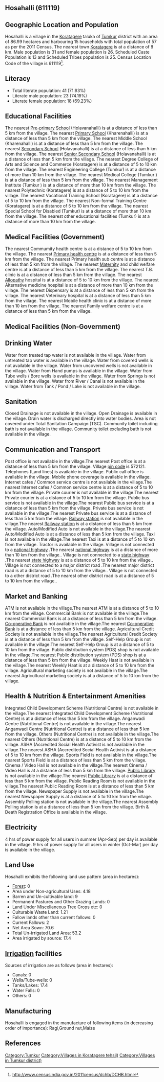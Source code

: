 {{Infobox settlement
| name=Hosahalli
| native_name=
| native_name_lang=
| other_name=
| nickname=
| settlement_type=Village
| image_skyline=
| image_alt=
| image_caption=
| pushpin_map=India Karnataka
| pushpin_label_position=right
| pushpin_map_alt=
| pushpin_map_caption=Location in Karnataka, India
| latd=
| latm=
| lats=
| latNS=
| longd=
| longm=
| longs=
| longEW=
| coordinates_display=inline,title
| subdivision_type=Country
| subdivision_name={{flag|India}}
| subdivision_type1=[[States and territories of India|State]]
| subdivision_name1=Karnataka 
| subdivision_type2=[[List of districts of India|District]]
| subdivision_name2=Tumkur
| subdivision_type3=Tahsil
| subdivision_name3=Koratagere 
| website=
| established_title=<!-- Established -->
| established_date=
| founder=
| named_for=
| government_type=
| governing_body=
| unit_pref=Metric=
| area_footnotes=
| area_rank=
| area_total_km2=0.87
| elevation_footnotes=
| elevation_m=
| population_total=57
| population_as_of=2011
| population_rank=
| population_density_km2=65
| population_demonym=
| population_footnotes=
| demographics_type1=Languages
| demographics1_title1=Official
| demographics1_info1=[[Kannada language|Kannada]]
| timezone1=[[Indian Standard Time|IST]]
| utc_offset1==+5:30
| postal_code_type=[[Postal Index Number|PIN]]
| postal_code=572121
| area_code_type=Telephone code
| area_code=
| registration_plate=
| blank1_name_sec1=Nearest city
| blank1_info_sec1=[[Koratagere]]
| blank2_name_sec1=[[Human sex ratio|Sex ratio]]
| blank2_info_sec1=838 [[male|♂]]/[[female|♀]]
| blank3_name_sec1=Literacy
| blank3_info_sec1=71.93%
| blank1_name_sec2=[[2011 Census of India|2011 census]] code
| blank1_info_sec2=611119
| footnotes=
}}

== Hosahalli (611119) ==

== Geographic Location and Population ==

Hosahalli is a village in the [[Koratagere ]] taluka of [[Tumkur]] district with an area of 86.99 hectares and harbouring 15 households with total population of 57 as per the 2011 Census. The nearest town [[Koratagere]] is at a distance of 8 km. Male population is 31 and female population is 26. Scheduled Caste Population is 13 and Scheduled Tribes population is 25. Census Location Code of the village is 611119<ref>http://www.censusindia.gov.in/2011census/dchb/DCHB.html</ref>.


== Literacy ==  
* Total literate population: 41 (71.93%)
* Literate male population: 23 (74.19%)
* Literate female population: 18 (69.23%)


== Educational Facilities ==  
The nearest [[Pre-primary]] [[School]] (Holavanahalli) is at a distance of less than 5 km from the village.
The nearest [[Primary School]] (Kharenahalli) is at a distance of less than 5 km from the village.
The nearest Middle School (Kharenahalli) is at a distance of less than 5 km from the village.
The nearest [[Secondary School]] (Holavanahalli) is at a distance of less than 5 km from the village.
The nearest [[Senior Secondary School]] (Holavanahalli) is at a distance of less than 5 km from the village.
The nearest Degree College of Arts and Science and Commerce (Koratagere) is at a distance of 5 to 10 km from the village.
The nearest Engineering College (Tumkur) is at a distance of more than 10 km from the village.
The nearest Medical College (Tumkur ) is at a distance of less than 5 km from the village.
The nearest Management Institute (Tumkur ) is at a distance of more than 10 km from the village.
The nearest Polytechnic (Koratagere) is at a distance of 5 to 10 km from the village.
The nearest Vocational Training School (Koratagere) is at a distance of 5 to 10 km from the village.
The nearest Non-formal Training Centre (Koratagere) is at a distance of 5 to 10 km from the village.
The nearest Special School for Disabled (Tumkur) is at a distance of more than 10 km from the village.
The nearest other educational facilities (Tumkur) is at a distance of more than 10 km from the village.


== Medical Facilities (Government) ==
The nearest Commumity health centre is at a distance of 5 to 10 km from the village.
The nearest [[Primary health centre]] is at a distance of less than 5 km from the village.
The nearest Primary health sub centre is at a distance of less than 5 km from the village.
The nearest [[Maternity]] and child welfare centre is at a distance of less than 5 km from the village.
The nearest T.B. clinic is at a distance of less than 5 km from the village.
The nearest [[Allopathy]] hospital is at a distance of 5 to 10 km from the village.
The nearest Alternative medicine hospital is at a distance of more than 10 km from the village.
The nearest Dispensary is at a distance of less than 5 km from the village.
The nearest Veterinary hospital is at a distance of less than 5 km from the village.
The nearest Mobile health clinic is at a distance of more than 10 km from the village.
The nearest Family welfare centre is at a distance of less than 5 km from the village.


== Medical Facilities (Non-Government) ==











== Drinking Water ==
Water from treated tap water is not available in the village.
Water from untreated tap water is available in the village.
Water from covered wells is not available in the village.
Water from uncovered wells is not available in the village.
Water from Hand pumps is available in the village.
Water from Tube wells / Bore wells is available in the village.
Water from Springs is not available in the village.
Water from River / Canal is not available in the village.
Water from Tank / Pond / Lake is not available in the village.


== Sanitation ==
Closed Drainage is not available in the village.
Open Drainage is available in the village.
Drain water is discharged directly into water bodies.
Area is not covered under Total Sanitation Campaign (TSC).
Community toilet including bath is not available in the village.
Community toilet excluding bath is not available in the village.


== Communication and Transport ==
Post office is not available in the village.The nearest Post office is at a distance of less than 5 km from the village.
Village [[pin code]] is 572121.
Telephones (Land lines) is available in the village.
Public call office is available in the village.
Mobile phone coverage is available in the village.
Internet cafes / Common service centre is not available in the village.The nearest Internet cafes / Common service centre is at a distance of 5 to 10 km from the village.
Private courier is not available in the village.The nearest Private courier is at a distance of 5 to 10 km from the village.
Public bus service is not available in the village.The nearest Public bus service is at a distance of less than 5 km from the village.
Private bus service is not available in the village.The nearest Private bus service is at a distance of less than 5 km from the village.
[[Railway station]] is not available in the village.The nearest [[Railway station]] is at a distance of less than 5 km from the village.
Auto/Modified Auto is not available in the village.The nearest Auto/Modified Auto is at a distance of less than 5 km from the village.
Taxi is not available in the village.The nearest Taxi is at a distance of 5 to 10 km from the village.
Tractor is available in the village.
Village is not connected to a [[national highway]] .The nearest [[national highway]] is at a distance of more than 10 km from the village..
Village is not connected to a [[state highway]] .The nearest [[state highway]] is at a distance of 5 to 10 km from the village..
Village is not connected to a major district road   .The nearest major district road   is at a distance of 5 to 10 km from the village..
Village is not connected to a other district road .The nearest other district road is at a distance of 5 to 10 km from the village..







== Market and Banking ==
ATM is not available in the village.The nearest ATM is at a distance of 5 to 10 km from the village.
Commercial Bank is not available in the village.The nearest Commercial Bank is at a distance of less than 5 km from the village.
[[Co-operative Bank]] is not available in the village.The nearest [[Co-operative Bank]] is at a distance of less than 5 km from the village.
Agricultural Credit Society is not available in the village.The nearest Agricultural Credit Society is at a distance of less than 5 km from the village.
Self-Help Group is not available in the village.The nearest Self-Help Group is at a distance of 5 to 10 km from the village.
Public distribution system (PDS) shop is not available in the village.The nearest Public distribution system (PDS) shop is at a distance of less than 5 km from the village.
Weekly Haat is not available in the village.The nearest Weekly Haat is at a distance of 5 to 10 km from the village.
Agricultural marketing society is not available in the village.The nearest Agricultural marketing society is at a distance of 5 to 10 km from the village.


== Health & Nutrition & Entertainment Amenities ==
Integrated Child Development Scheme (Nutritional Centre) is not available in the village.The nearest Integrated Child Development Scheme (Nutritional Centre) is at a distance of less than 5 km from the village.
Anganwadi Centre (Nutritional Centre) is not available in the village.The nearest Anganwadi Centre (Nutritional Centre) is at a distance of less than 5 km from the village.
Others (Nutritional Centre) is not available in the village.The nearest Others (Nutritional Centre) is at a distance of 5 to 10 km from the village.
ASHA (Accredited Social Health Activist is not available in the village.The nearest ASHA (Accredited Social Health Activist is at a distance of 5 to 10 km from the village.
Sports Field is not available in the village.The nearest Sports Field is at a distance of less than 5 km from the village.
Cinema / Video Hall is not available in the village.The nearest Cinema / Video Hall is at a distance of less than 5 km from the village.
[[Public Library]] is not available in the village.The nearest [[Public Library]] is at a distance of less than 5 km from the village.
Public Reading Room is not available in the village.The nearest Public Reading Room is at a distance of less than 5 km from the village.
Newspaper Supply is not available in the village.The nearest Newspaper Supply is at a distance of 5 to 10 km from the village.
Assembly Polling station is not available in the village.The nearest Assembly Polling station is at a distance of less than 5 km from the village.
Birth & Death Registration Office is available in the village.


== Electricity ==






4 hrs of power supply for all users in summer (Apr-Sep) per day is available in the village.
9 hrs of power supply for all users in winter (Oct-Mar) per day is available in the village.


== Land Use ==
Hosahalli exhibits the following land use pattern (area in hectares):
* [[Forest]]: 0
* Area under Non-agricultural Uses: 4.18
* Barren and Un-cultivable land: 9
* Permanent Pastures and Other Grazing Lands: 0
* Land Under Miscellaneous Tree Crops etc: 0
* Culturable Waste Land: 1.21
* Fallow lands other than current fallows: 0
* Current Fallows: 2
* Net Area Sown: 70.6
* Total Un-irrigated Land Area: 53.2
* Area irrigated by source: 17.4


== [[Irrigation]] facilities ==
Sources of irrigation are as follows (area in hectares):
* Canals: 0
* Wells/Tube-wells: 0
* Tanks/Lakes: 17.4
* Water Falls: 0
* Others: 0


== Manufacturing ==
Hosahalli is engaged in the manufacture of following items (in decreasing order of importance): Ragi,Ground nut,Maize


[[Category:Tumkur]]
[[Category:Villages in Koratagere  tehsil)]]
[[Category:Villages in Tumkur district)]]


== References ==
{{Reflist}}


